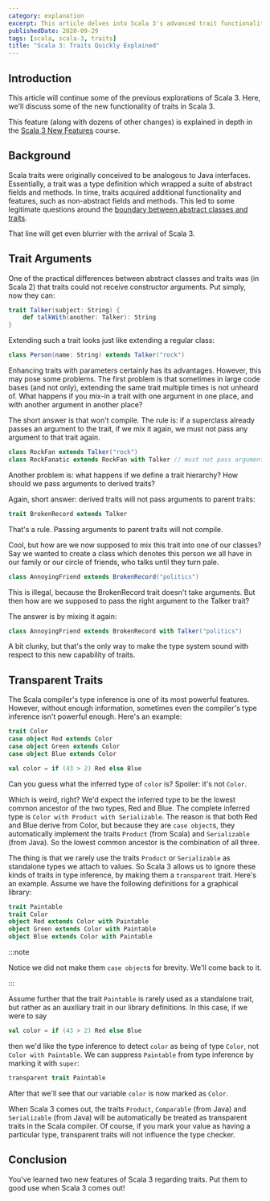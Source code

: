 ```yaml
---
category: explanation
excerpt: This article delves into Scala 3's advanced trait functionalities, building on our previous explorations of the language's new features
publishedDate: 2020-09-29
tags: [scala, scala-3, traits]
title: "Scala 3: Traits Quickly Explained"
---
```


## Introduction

This article will continue some of the previous explorations of Scala 3. Here, we'll discuss some of the new functionality of traits in Scala 3.

This feature (along with dozens of other changes) is explained in depth in the [Scala 3 New Features](/courses/scala-3-new-features) course.

## Background

Scala traits were originally conceived to be analogous to Java interfaces. Essentially, a trait was a type definition which wrapped a suite of abstract fields and methods. In time, traits acquired additional functionality and features, such as non-abstract fields and methods. This led to some legitimate questions around the [boundary between abstract classes and traits](https://www.youtube.com/watch?v=_7ULjOILxhI).

That line will get even blurrier with the arrival of Scala 3.

## Trait Arguments

One of the practical differences between abstract classes and traits was (in Scala 2) that traits could not receive constructor arguments. Put simply, now they can:

```scala
trait Talker(subject: String) {
    def talkWith(another: Talker): String
}
```

Extending such a trait looks just like extending a regular class:

```scala
class Person(name: String) extends Talker("rock")
```

Enhancing traits with parameters certainly has its advantages. However, this may pose some problems. The first problem is that sometimes in large code bases (and not only), extending the same trait multiple times is not unheard of. What happens if you mix-in a trait with one argument in one place, and with another argument in another place?

The short answer is that won't compile. The rule is: if a superclass already passes an argument to the trait, if we mix it again, we must not pass any argument to that trait again.

```scala
class RockFan extends Talker("rock")
class RockFanatic extends RockFan with Talker // must not pass argument here
```

Another problem is: what happens if we define a trait hierarchy? How should we pass arguments to derived traits?

Again, short answer: derived traits will not pass arguments to parent traits:

```scala
trait BrokenRecord extends Talker
```

That's a rule. Passing arguments to parent traits will not compile.

Cool, but how are we now supposed to mix this trait into one of our classes? Say we wanted to create a class which denotes this person we all have in our family or our circle of friends, who talks until they turn pale.

```scala
class AnnoyingFriend extends BrokenRecord("politics")
```

This is illegal, because the BrokenRecord trait doesn't take arguments. But then how are we supposed to pass the right argument to the Talker trait?

The answer is by mixing it again:

```scala
class AnnoyingFriend extends BrokenRecord with Talker("politics")
```

A bit clunky, but that's the only way to make the type system sound with respect to this new capability of traits.

## Transparent Traits

The Scala compiler's type inference is one of its most powerful features. However, without enough information, sometimes even the compiler's type inference isn't powerful enough. Here's an example:

```scala
trait Color
case object Red extends Color
case object Green extends Color
case object Blue extends Color

val color = if (43 > 2) Red else Blue
```

Can you guess what the inferred type of `color` is? Spoiler: it's not `Color`.

Which is weird, right? We'd expect the inferred type to be the lowest common ancestor of the two types, Red and Blue. The complete inferred type is `Color with Product with Serializable`. The reason is that both Red and Blue derive from Color, but because they are `case object`s, they automatically implement the traits `Product` (from Scala) and `Serializable` (from Java). So the lowest common ancestor is the combination of all three.

The thing is that we rarely use the traits `Product` or `Serializable` as standalone types we attach to values. So Scala 3 allows us to ignore these kinds of traits in type inference, by making them a `transparent` trait. Here's an example. Assume we have the following definitions for a graphical library:

```scala
trait Paintable
trait Color
object Red extends Color with Paintable
object Green extends Color with Paintable
object Blue extends Color with Paintable
```

:::note

Notice we did not make them `case object`s for brevity. We'll come back to it.

:::

Assume further that the trait `Paintable` is rarely used as a standalone trait, but rather as an auxiliary trait in our library definitions. In this case, if we were to say

```scala
val color = if (43 > 2) Red else Blue
```

then we'd like the type inference to detect `color` as being of type `Color`, not `Color with Paintable`. We can suppress `Paintable` from type inference by marking it with `super`:

```scala
transparent trait Paintable
```

After that we'll see that our variable `color` is now marked as `Color`.

When Scala 3 comes out, the traits `Product`, `Comparable` (from Java) and `Serializable` (from Java) will be automatically be treated as transparent traits in the Scala compiler. Of course, if you mark your value as having a particular type, transparent traits will not influence the type checker.

## Conclusion

You've learned two new features of Scala 3 regarding traits. Put them to good use when Scala 3 comes out!

